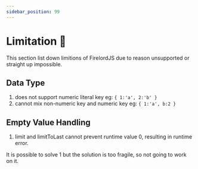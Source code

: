 ```yaml
---
sidebar_position: 99
---
```


# Limitation 🐧

This section list down limitions of FirelordJS due to reason unsupported or straight up impossible.

## Data Type

1. does not support numeric literal key eg: `{ 1:'a', 2:'b' }`
2. cannot mix non-numeric key and numeric key eg: `{ 1:'a', b:2 }`

## Empty Value Handling

1. limit and limitToLast cannot prevent runtime value 0, resulting in runtime error.

It is possible to solve 1 but the solution is too fragile, so not going to work on it.
